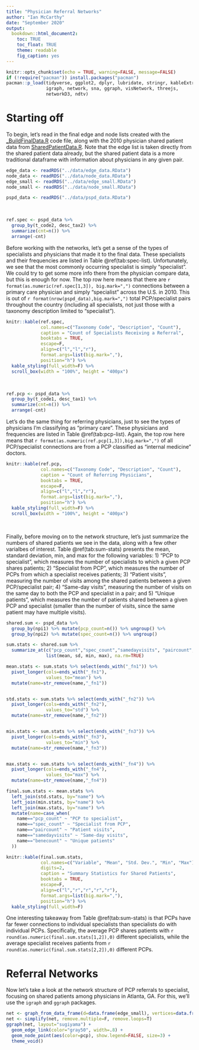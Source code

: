 ```yaml
---
title: "Physician Referral Networks"
author: "Ian McCarthy"
date: "September 2020"
output: 
  bookdown::html_document2:
    toc: TRUE
    toc_float: TRUE
    theme: readable
    fig_caption: yes
---
```


```r
knitr::opts_chunk$set(echo = TRUE, warning=FALSE, message=FALSE)
if (!require("pacman")) install.packages("pacman")
pacman::p_load(tidyverse, ggplot2, dplyr, lubridate, stringr, kableExtra,
               igraph, network, sna, ggraph, visNetwork, threejs,
               networkD3, ndtv)
```

# Starting off

To begin, let's read in the final edge and node lists created with the [_BuildFinalData.R](../data-code/_BuildFinalData.R) code file, along with the 2010 physician shared patient data from [SharedPatientData.R](../data-code/SharedPatientData.R). Note that the edge list is taken directly from the shared patient data already, but the shared patient data is a more traditional dataframe with information about physicians in any given pair.

```r
edge_data <- readRDS("../data/edge_data.RData")
node_data <- readRDS("../data/node_data.RData")
edge_small <- readRDS("../data/edge_small.RData")
node_small <- readRDS("../data/node_small.RData")

pspd_data <- readRDS("../data/pspd_data.RData")
```

<br>

```r
ref.spec <- pspd_data %>% 
  group_by(t_code2, desc_tax2) %>% 
  summarize(cnt=n()) %>%
  arrange(-cnt)
```

Before working with the networks, let's get a sense of the types of specialists and physicians that made it to the final data. These specialists and their frequencies are listed in Table \@ref(tab:spec-list). Unfortunately, we see that the most commonly occurring specialist is simply "specialist". We could try to get some more info there from the physician compare data, but this is enough for now. The top row here means that there are `r format(as.numeric(ref.spec[1,3]), big.mark=",")` connections between a primary care physician and simply "specialist" across the U.S. in 2010. This is out of `r format(nrow(pspd_data),big.mark=",")` total PCP/specialist pairs throughout the country (including all specialists, not just those with a taxonomy description limited to "specialist").

```r
knitr::kable(ref.spec, 
             col.names=c("Taxonomy Code", "Description", "Count"),
             caption = "Count of Specialists Receiving a Referral", 
             booktabs = TRUE,
             escape=F,
             align=c("l","l","r"),
             format.args=list(big.mark=","),
             position="h") %>% 
  kable_styling(full_width=F) %>%
  scroll_box(width = "100%", height = "400px")
```

<br>

```r
ref.pcp <- pspd_data %>% 
  group_by(t_code1, desc_tax1) %>% 
  summarize(cnt=n()) %>%
  arrange(-cnt)
```

Let's do the same thing for referring physicians, just to see the types of physicians I'm classifying as "primary care". These physicians and frequencies are listed in Table \@ref(tab:pcp-list). Again, the top row here means that `r format(as.numeric(ref.pcp[1,3]),big.mark=",")` of all PCP/specialist connections are from a PCP classified as "internal medicine" doctors.

```r
knitr::kable(ref.pcp, 
             col.names=c("Taxonomy Code", "Description", "Count"),
             caption = "Count of Referring Physicians", 
             booktabs = TRUE,
             escape=F,
             align=c("l","l","r"),
             format.args=list(big.mark=","),
             position="h") %>% 
  kable_styling(full_width=F) %>%
  scroll_box(width = "100%", height = "400px")
```

<br>

Finally, before moving on to the network structure, let's just summarize the numbers of shared patients we see in the data, along with a few other varialbes of interest. Table \@ref(tab:sum-stats) presents the mean, standard deviation, min, and max for the following variables: 1) "PCP to specialist", which measures the number of specialists to which a given PCP shares patients; 2) "Specialist from PCP", which measures the number of PCPs from which a specialist receives patients; 3) "Patient visits", measuring the number of visits among the shared patients between a given PCP/specialist pair; 4) "Same-day visits", measuring the number of visits on the same day to both the PCP and specialist in a pair; and 5) "Unique patients", which measures the number of patients shared between a given PCP and specialist (smaller than the number of visits, since the same patient may have multiple visits).


```r
shared.sum <- pspd_data %>% 
  group_by(npi1) %>% mutate(pcp_count=n()) %>% ungroup() %>%
  group_by(npi2) %>% mutate(spec_count=n()) %>% ungroup()

sum.stats <- shared.sum %>% 
  summarize_at(c("pcp_count","spec_count","samedayvisits", "paircount", "benecount"), 
               list(mean, sd, min, max), na.rm=TRUE)

mean.stats <- sum.stats %>% select(ends_with("_fn1")) %>%
  pivot_longer(cols=ends_with("_fn1"),
               values_to="mean") %>%
  mutate(name=str_remove(name,"_fn1"))


std.stats <- sum.stats %>% select(ends_with("_fn2")) %>%
  pivot_longer(cols=ends_with("_fn2"),
               values_to="std") %>%
  mutate(name=str_remove(name,"_fn2"))


min.stats <- sum.stats %>% select(ends_with("_fn3")) %>%
  pivot_longer(cols=ends_with("_fn3"),
               values_to="min") %>%
  mutate(name=str_remove(name,"_fn3"))


max.stats <- sum.stats %>% select(ends_with("_fn4")) %>%
  pivot_longer(cols=ends_with("_fn4"),
               values_to="max") %>%
  mutate(name=str_remove(name,"_fn4"))

final.sum.stats <- mean.stats %>%
  left_join(std.stats, by="name") %>%
  left_join(min.stats, by="name") %>%
  left_join(max.stats, by="name") %>%
  mutate(name=case_when(
    name=="pcp_count" ~ "PCP to specialist",
    name=="spec_count" ~ "Specialist from PCP",
    name=="paircount" ~ "Patient visits",
    name=="samedayvisits" ~ "Same-day visits",    
    name=="benecount" ~ "Unique patients"
  ))

knitr::kable(final.sum.stats, 
             col.names=c("Variable", "Mean", "Std. Dev.", "Min", "Max"),
             digits=2,
             caption = "Summary Statistics for Shared Patients", 
             booktabs = TRUE,
             escape=F,
             align=c("l","r","r","r","r"),
             format.args=list(big.mark=","),
             position="h") %>% 
  kable_styling(full_width=F)
```

One interesting takeaway from Table \@ref(tab:sum-stats) is that PCPs have far fewer connections to individual specialists than specialists do with individual PCPs. Specifically, the average PCP shares patients with `r round(as.numeric(final.sum.stats[1,2]),0)` different specialists, while the average specialist receives patients from `r round(as.numeric(final.sum.stats[2,2]),0)` different PCPs.


# Referral Networks

Now let's take a look at the network structure of PCP referrals to specialist, focusing on shared patients among physicians in Atlanta, GA. For this, we'll use the `igraph` and `ggraph` packages.

```r
net <- graph_from_data_frame(d=data.frame(edge_small), vertices=data.frame(node_small), directed=T)
net <- simplify(net, remove.multiple=F, remove.loops=T)
ggraph(net, layout="sugiyama") +
  geom_edge_link(color="gray50", width=.8) +
  geom_node_point(aes(color=pcp), show.legend=FALSE, size=3) +
  theme_void()
```